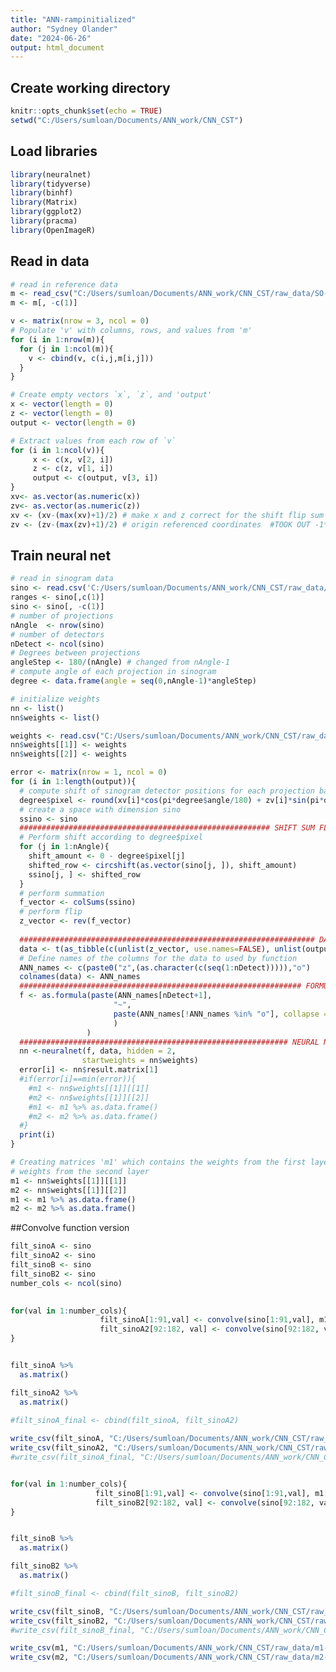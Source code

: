 ```yaml
---
title: "ANN-rampinitialized"
author: "Sydney Olander"
date: "2024-06-26"
output: html_document
---
```


## Create working directory
```r
knitr::opts_chunk$set(echo = TRUE)
setwd("C:/Users/sumloan/Documents/ANN_work/CNN_CST")
```

## Load libraries
```r
library(neuralnet)
library(tidyverse)
library(binhf)
library(Matrix)
library(ggplot2)
library(pracma)
library(OpenImageR)
```

## Read in data 
```r
# read in reference data
m <- read_csv("C:/Users/sumloan/Documents/ANN_work/CNN_CST/raw_data/SO-pic.csv")
m <- m[, -c(1)]

v <- matrix(nrow = 3, ncol = 0)
# Populate 'v' with columns, rows, and values from 'm'
for (i in 1:nrow(m)){
  for (j in 1:ncol(m)){
    v <- cbind(v, c(i,j,m[i,j]))
  }
}

# Create empty vectors `x`, `z`, and 'output'
x <- vector(length = 0) 
z <- vector(length = 0)
output <- vector(length = 0)

# Extract values from each row of `v`
for (i in 1:ncol(v)){ 
     x <- c(x, v[2, i])
     z <- c(z, v[1, i])
     output <- c(output, v[3, i]) 
}
xv<- as.vector(as.numeric(x))
zv<- as.vector(as.numeric(z))
xv <- (xv-(max(xv)+1)/2) # make x and z correct for the shift flip sum code
zv <- (zv-(max(zv)+1)/2) # origin referenced coordinates  #TOOK OUT -1*
```


## Train neural net
```r
# read in sinogram data
sino <- read.csv('C:/Users/sumloan/Documents/ANN_work/CNN_CST/raw_data/SO-sinogram-182.csv')
ranges <- sino[,c(1)]
sino <- sino[, -c(1)]
# number of projections
nAngle  <- nrow(sino)
# number of detectors
nDetect <- ncol(sino)
# Degrees between projections
angleStep <- 180/(nAngle) # changed from nAngle-1
# compute angle of each projection in sinogram
degree <- data.frame(angle = seq(0,nAngle-1)*angleStep) 

# initialize weights
nn <- list()
nn$weights <- list()

weights <- read.csv("C:/Users/sumloan/Documents/ANN_work/CNN_CST/raw_data/initial_rampweights.csv")
nn$weights[[1]] <- weights
nn$weights[[2]] <- weights

error <- matrix(nrow = 1, ncol = 0)
for (i in 1:length(output)){
  # compute shift of sinogram detector positions for each projection based on current image pixel
  degree$pixel <- round(xv[i]*cos(pi*degree$angle/180) + zv[i]*sin(pi*degree$angle/180))
  # create a space with dimension sino
  ssino <- sino   
  ######################################################## SHIFT SUM FLIP 
  # Perform shift according to degree$pixel
  for (j in 1:nAngle){ 
    shift_amount <- 0 - degree$pixel[j]
    shifted_row <- circshift(as.vector(sino[j, ]), shift_amount)
    ssino[j, ] <- shifted_row
  }
  # perform summation
  f_vector <- colSums(ssino) 
  # perform flip
  z_vector <- rev(f_vector)  
   
  ################################################################## DATA
  data <- t(as_tibble(c(unlist(z_vector, use.names=FALSE), unlist(output[i],use.names=FALSE))))
  # Define names of the columns for the data to used by function 
  ANN_names <- c(paste0("z",(as.character(c(seq(1:nDetect))))),"o") 
  colnames(data) <- ANN_names
  ############################################################### FORMULA
  f <- as.formula(paste(ANN_names[nDetect+1],
                       "~",
                       paste(ANN_names[!ANN_names %in% "o"], collapse = " + ")
                       )
                 ) 
  ############################################################ NEURAL NET
  nn <-neuralnet(f, data, hidden = 2,
                startweights = nn$weights)
  error[i] <- nn$result.matrix[1]
  #if(error[i]==min(error)){
    #m1 <- nn$weights[[1]][[1]]
    #m2 <- nn$weights[[1]][[2]]
    #m1 <- m1 %>% as.data.frame()
    #m2 <- m2 %>% as.data.frame()
  #}
  print(i)
}

# Creating matrices 'm1' which contains the weights from the first layer and 'm2' which contains the
# weights from the second layer
m1 <- nn$weights[[1]][[1]]
m2 <- nn$weights[[1]][[2]]
m1 <- m1 %>% as.data.frame()
m2 <- m2 %>% as.data.frame()


```

##Convolve function version
```r
filt_sinoA <- sino
filt_sinoA2 <- sino
filt_sinoB <- sino
filt_sinoB2 <- sino
number_cols <- ncol(sino)

            
for(val in 1:number_cols){
                    filt_sinoA[1:91,val] <- convolve(sino[1:91,val], m1[2:92,1], type ="circular")
                    filt_sinoA2[92:182, val] <- convolve(sino[92:182, val], m1[2:92, 1], type = "circular")
}


filt_sinoA %>% 
  as.matrix()

filt_sinoA2 %>% 
  as.matrix()

#filt_sinoA_final <- cbind(filt_sinoA, filt_sinoA2)
  
write_csv(filt_sinoA, "C:/Users/sumloan/Documents/ANN_work/CNN_CST/raw_data/filtsinoa2-SO.csv")
write_csv(filt_sinoA2, "C:/Users/sumloan/Documents/ANN_work/CNN_CST/raw_data/filtsinoa2b-SO.csv")
#write_csv(filt_sinoA_final, "C:/Users/sumloan/Documents/ANN_work/CNN_CST/raw_data/filtsinoa-final-SO.csv")


for(val in 1:number_cols){
                   filt_sinoB[1:91,val] <- convolve(sino[1:91,val], m1[2:92,2], type = "circular") 
                   filt_sinoB2[92:182, val] <- convolve(sino[92:182, val], m1[2:92, 2], type = "circular")
}


filt_sinoB %>% 
  as.matrix()

filt_sinoB2 %>%
  as.matrix()

#filt_sinoB_final <- cbind(filt_sinoB, filt_sinoB2)

write_csv(filt_sinoB, "C:/Users/sumloan/Documents/ANN_work/CNN_CST/raw_data/filtsinob2-SO.csv")
write_csv(filt_sinoB2, "C:/Users/sumloan/Documents/ANN_work/CNN_CST/raw_data/filtsinob2b-SO.csv")
#write_csv(filt_sinoB_final, "C:/Users/sumloan/Documents/ANN_work/CNN_CST/raw_data/filtsinob-final-SO.csv")

write_csv(m1, "C:/Users/sumloan/Documents/ANN_work/CNN_CST/raw_data/m1-SO-2.csv")
write_csv(m2, "C:/Users/sumloan/Documents/ANN_work/CNN_CST/raw_data/m2-SO-2.csv")
```
